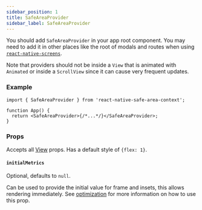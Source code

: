 ```yaml
---
sidebar_position: 1
title: SafeAreaProvider
sidebar_label: SafeAreaProvider
---
```


You should add `SafeAreaProvider` in your app root component. You may need to add it in other places like the root of modals and routes when using [`react-native-screens`](https://github.com/software-mansion/react-native-screens).

Note that providers should not be inside a `View` that is animated with `Animated` or inside a `ScrollView` since it can cause very frequent updates.

### Example

```tsx
import { SafeAreaProvider } from 'react-native-safe-area-context';

function App() {
  return <SafeAreaProvider>{/*...*/}</SafeAreaProvider>;
}
```

### Props

Accepts all [View](https://reactnative.dev/docs/view#props) props. Has a default style of `{flex: 1}`.

#### `initialMetrics`

Optional, defaults to `null`.

Can be used to provide the initial value for frame and insets, this allows rendering immediately. See [optimization](/optimizations) for more information on how to use this prop.
